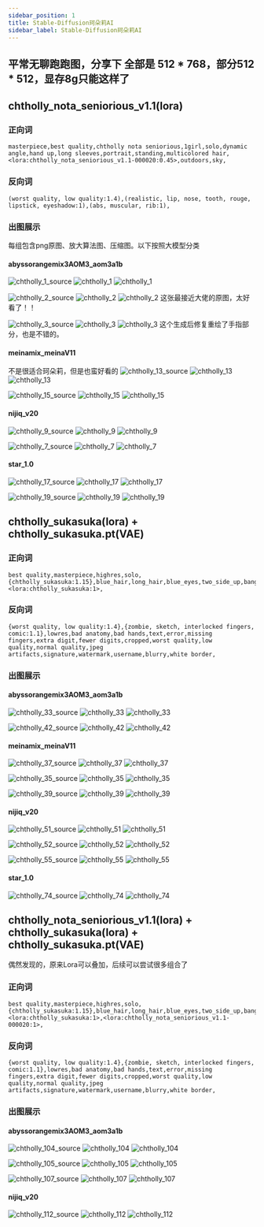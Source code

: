 ```yaml
---
sidebar_position: 1
title: Stable-Diffusion珂朵莉AI
sidebar_label: Stable-Diffusion珂朵莉AI
---
```


## 平常无聊跑跑图，分享下 全部是 512 * 768，部分512 * 512，显存8g只能这样了

## chtholly_nota_seniorious_v1.1(lora)
### 正向词
```shell
masterpiece,best quality,chtholly nota seniorious,1girl,solo,dynamic angle,hand up,long sleeves,portrait,standing,multicolored hair,<lora:chtholly_nota_seniorious_v1.1-000020:0.45>,outdoors,sky,
```
### 反向词
```shell
(worst quality, low quality:1.4),(realistic, lip, nose, tooth, rouge, lipstick, eyeshadow:1),(abs, muscular, rib:1),
```
### 出图展示
每组包含png原图、放大算法图、压缩图。以下按照大模型分类
#### abyssorangemix3AOM3_aom3a1b
![chtholly_1_source](https://www.zxsvici.top/img/sd/chtholly/chtholly_1_source.png)
![chtholly_1](https://www.zxsvici.top/img/sd/chtholly/chtholly_1.png)
![chtholly_1](https://www.zxsvici.top/img/sd/chtholly/chtholly_1.jpg)


![chtholly_2_source](https://www.zxsvici.top/img/sd/chtholly/chtholly_2_source.png)
![chtholly_2](https://www.zxsvici.top/img/sd/chtholly/chtholly_2.png)
![chtholly_2](https://www.zxsvici.top/img/sd/chtholly/chtholly_2.jpg)
这张最接近大佬的原图，太好看了！！


![chtholly_3_source](https://www.zxsvici.top/img/sd/chtholly/chtholly_3_source.png)
![chtholly_3](https://www.zxsvici.top/img/sd/chtholly/chtholly_3.png)
![chtholly_3](https://www.zxsvici.top/img/sd/chtholly/chtholly_3.jpg)
这个生成后修复重绘了手指部分，也是不错的。

#### meinamix_meinaV11
不是很适合珂朵莉，但是也蛮好看的
![chtholly_13_source](https://www.zxsvici.top/img/sd/chtholly/chtholly_13_source.png)
![chtholly_13](https://www.zxsvici.top/img/sd/chtholly/chtholly_13.png)
![chtholly_13](https://www.zxsvici.top/img/sd/chtholly/chtholly_13.jpg)


![chtholly_15_source](https://www.zxsvici.top/img/sd/chtholly/chtholly_15_source.png)
![chtholly_15](https://www.zxsvici.top/img/sd/chtholly/chtholly_15.png)
![chtholly_15](https://www.zxsvici.top/img/sd/chtholly/chtholly_15.jpg)

#### nijiq_v20
![chtholly_9_source](https://www.zxsvici.top/img/sd/chtholly/chtholly_9_source.png)
![chtholly_9](https://www.zxsvici.top/img/sd/chtholly/chtholly_9.png)
![chtholly_9](https://www.zxsvici.top/img/sd/chtholly/chtholly_9.jpg)

![chtholly_7_source](https://www.zxsvici.top/img/sd/chtholly/chtholly_7_source.png)
![chtholly_7](https://www.zxsvici.top/img/sd/chtholly/chtholly_7.png)
![chtholly_7](https://www.zxsvici.top/img/sd/chtholly/chtholly_7.jpg)

#### star_1.0
![chtholly_17_source](https://www.zxsvici.top/img/sd/chtholly/chtholly_17_source.png)
![chtholly_17](https://www.zxsvici.top/img/sd/chtholly/chtholly_17.png)
![chtholly_17](https://www.zxsvici.top/img/sd/chtholly/chtholly_17.jpg)

![chtholly_19_source](https://www.zxsvici.top/img/sd/chtholly/chtholly_19_source.png)
![chtholly_19](https://www.zxsvici.top/img/sd/chtholly/chtholly_19.png)
![chtholly_19](https://www.zxsvici.top/img/sd/chtholly/chtholly_19.jpg)

## chtholly_sukasuka(lora) + chtholly_sukasuka.pt(VAE)
### 正向词
```shell
best quality,masterpiece,highres,solo,{chtholly_sukasuka:1.15},blue_hair,long_hair,blue_eyes,two_side_up,bangs,multicolored_hair,1girl,dress,looking_at_viewer,long_sleeves,very_long_hair,blush,open_mouth,<lora:chtholly_sukasuka:1>,
```
### 反向词
```shell
{worst quality, low quality:1.4},{zombie, sketch, interlocked fingers, comic:1.1},lowres,bad anatomy,bad hands,text,error,missing fingers,extra digit,fewer digits,cropped,worst quality,low quality,normal quality,jpeg artifacts,signature,watermark,username,blurry,white border,
```
### 出图展示
#### abyssorangemix3AOM3_aom3a1b
![chtholly_33_source](https://www.zxsvici.top/img/sd/chtholly/chtholly_33_source.png)
![chtholly_33](https://www.zxsvici.top/img/sd/chtholly/chtholly_33.png)
![chtholly_33](https://www.zxsvici.top/img/sd/chtholly/chtholly_33.jpg)


![chtholly_42_source](https://www.zxsvici.top/img/sd/chtholly/chtholly_42_source.png)
![chtholly_42](https://www.zxsvici.top/img/sd/chtholly/chtholly_42.png)
![chtholly_42](https://www.zxsvici.top/img/sd/chtholly/chtholly_42.jpg)

#### meinamix_meinaV11
![chtholly_37_source](https://www.zxsvici.top/img/sd/chtholly/chtholly_37_source.png)
![chtholly_37](https://www.zxsvici.top/img/sd/chtholly/chtholly_37.png)
![chtholly_37](https://www.zxsvici.top/img/sd/chtholly/chtholly_37.jpg)


![chtholly_35_source](https://www.zxsvici.top/img/sd/chtholly/chtholly_35_source.png)
![chtholly_35](https://www.zxsvici.top/img/sd/chtholly/chtholly_35.png)
![chtholly_35](https://www.zxsvici.top/img/sd/chtholly/chtholly_35.jpg)

![chtholly_39_source](https://www.zxsvici.top/img/sd/chtholly/chtholly_39_source.png)
![chtholly_39](https://www.zxsvici.top/img/sd/chtholly/chtholly_39.png)
![chtholly_39](https://www.zxsvici.top/img/sd/chtholly/chtholly_39.jpg)

#### nijiq_v20
![chtholly_51_source](https://www.zxsvici.top/img/sd/chtholly/chtholly_51_source.png)
![chtholly_51](https://www.zxsvici.top/img/sd/chtholly/chtholly_51.png)
![chtholly_51](https://www.zxsvici.top/img/sd/chtholly/chtholly_51.jpg)

![chtholly_52_source](https://www.zxsvici.top/img/sd/chtholly/chtholly_52_source.png)
![chtholly_52](https://www.zxsvici.top/img/sd/chtholly/chtholly_52.png)
![chtholly_52](https://www.zxsvici.top/img/sd/chtholly/chtholly_52.jpg)

![chtholly_55_source](https://www.zxsvici.top/img/sd/chtholly/chtholly_55_source.png)
![chtholly_55](https://www.zxsvici.top/img/sd/chtholly/chtholly_55.png)
![chtholly_55](https://www.zxsvici.top/img/sd/chtholly/chtholly_55.jpg)

#### star_1.0
![chtholly_74_source](https://www.zxsvici.top/img/sd/chtholly/chtholly_74_source.png)
![chtholly_74](https://www.zxsvici.top/img/sd/chtholly/chtholly_74.png)
![chtholly_74](https://www.zxsvici.top/img/sd/chtholly/chtholly_74.jpg)

## chtholly_nota_seniorious_v1.1(lora) + chtholly_sukasuka(lora) + chtholly_sukasuka.pt(VAE)
偶然发现的，原来Lora可以叠加，后续可以尝试很多组合了
### 正向词
```shell
best quality,masterpiece,highres,solo,{chtholly_sukasuka:1.15},blue_hair,long_hair,blue_eyes,two_side_up,bangs,multicolored_hair,1girl,dress,looking_at_viewer,long_sleeves,very_long_hair,blush,open_mouth,<lora:chtholly_sukasuka:1>,<lora:chtholly_nota_seniorious_v1.1-000020:1>,
```
### 反向词
```shell
{worst quality, low quality:1.4},{zombie, sketch, interlocked fingers, comic:1.1},lowres,bad anatomy,bad hands,text,error,missing fingers,extra digit,fewer digits,cropped,worst quality,low quality,normal quality,jpeg artifacts,signature,watermark,username,blurry,white border,
```
### 出图展示
#### abyssorangemix3AOM3_aom3a1b
![chtholly_104_source](https://www.zxsvici.top/img/sd/chtholly/chtholly_104_source.png)
![chtholly_104](https://www.zxsvici.top/img/sd/chtholly/chtholly_104.png)
![chtholly_104](https://www.zxsvici.top/img/sd/chtholly/chtholly_104.jpg)

![chtholly_105_source](https://www.zxsvici.top/img/sd/chtholly/chtholly_105_source.png)
![chtholly_105](https://www.zxsvici.top/img/sd/chtholly/chtholly_105.png)
![chtholly_105](https://www.zxsvici.top/img/sd/chtholly/chtholly_105.jpg)

![chtholly_107_source](https://www.zxsvici.top/img/sd/chtholly/chtholly_107_source.png)
![chtholly_107](https://www.zxsvici.top/img/sd/chtholly/chtholly_107.png)
![chtholly_107](https://www.zxsvici.top/img/sd/chtholly/chtholly_107.jpg)

#### nijiq_v20
![chtholly_112_source](https://www.zxsvici.top/img/sd/chtholly/chtholly_112_source.png)
![chtholly_112](https://www.zxsvici.top/img/sd/chtholly/chtholly_112.png)
![chtholly_112](https://www.zxsvici.top/img/sd/chtholly/chtholly_112.jpg)
